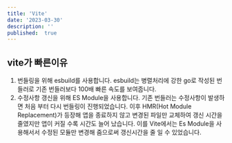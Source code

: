 ```yaml
---
title: 'Vite'
date: '2023-03-30'
description: ''
published:  true
---
```


## vite가 빠른이유
1. 번들링을 위해 esbuild를 사용합니다. esbuild는 병렬처리에 강한 go로 작성된 번들러로 기존 번들러보다 100배 빠른 속도를 보여줍니다.
2. 수정사항 갱신을 위해 ES Module을 사용합니다. 기존 번들러는 수정사항이 발생하면 처음 부터 다시 번들링이 진행되었습니다.
이후 HMR(Hot Module Replacement)가 등장해 앱을 종료하지 않고 변경된 파일만 교체하여 갱신 시간을 줄였지만 앱이 커질 수록 시간도 늘어 났습니다.
이를 Vite에서는 Es Module을 사용해서서 수정된 모듈만 변경해 줌으로써 갱신시간을 줄 일 수 있었습니다.

